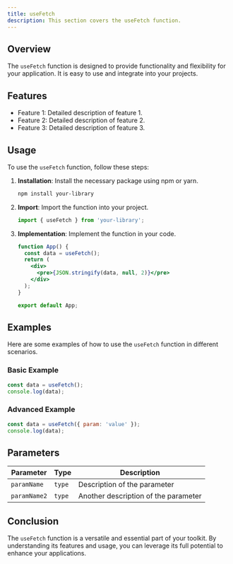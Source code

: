 ```yaml
---
title: useFetch
description: This section covers the useFetch function.
---
```


## Overview

The `useFetch` function is designed to provide functionality and flexibility for your application. It is easy to use and integrate into your projects.

## Features

- Feature 1: Detailed description of feature 1.
- Feature 2: Detailed description of feature 2.
- Feature 3: Detailed description of feature 3.

## Usage

To use the `useFetch` function, follow these steps:

1. **Installation**: Install the necessary package using npm or yarn.
   ```bash
   npm install your-library
   ```
2. **Import**: Import the function into your project.
   ```jsx
   import { useFetch } from 'your-library';
   ```
3. **Implementation**: Implement the function in your code.
   ```jsx
   function App() {
     const data = useFetch();
     return (
       <div>
         <pre>{JSON.stringify(data, null, 2)}</pre>
       </div>
     );
   }

   export default App;
   ```

## Examples

Here are some examples of how to use the `useFetch` function in different scenarios.

### Basic Example

```jsx
const data = useFetch();
console.log(data);
```

### Advanced Example

```jsx
const data = useFetch({ param: 'value' });
console.log(data);
```

## Parameters

| Parameter    | Type     | Description                       |
|--------------|----------|-----------------------------------|
| `paramName`  | `type` | Description of the parameter     |
| `paramName2` | `type` | Another description of the parameter |

## Conclusion

The `useFetch` function is a versatile and essential part of your toolkit. By understanding its features and usage, you can leverage its full potential to enhance your applications.